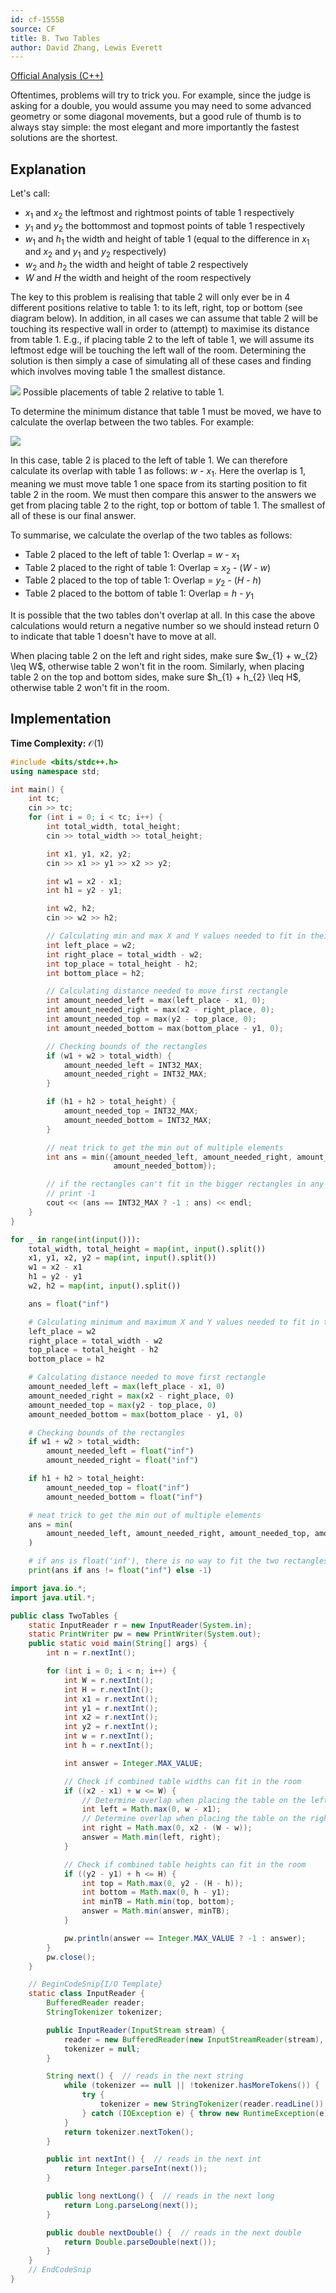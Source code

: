 ```yaml
---
id: cf-1555B
source: CF
title: B. Two Tables
author: David Zhang, Lewis Everett
---
```


[Official Analysis (C++)](https://codeforces.com/blog/entry/93389)

<Info title="Info/Tips">
Oftentimes, problems will try to trick you. For example, since the judge is asking for a double, you would assume you may need to some advanced geometry or some diagonal movements, but a good rule of thumb is to always stay simple: the most elegant and more importantly the fastest solutions are the shortest.
</Info>

## Explanation

Let's call:
* $x_{1}$ and $x_{2}$ the leftmost and rightmost points of table 1 respectively
* $y_{1}$ and $y_{2}$ the bottommost and topmost points of table 1 respectively
* $w_{1}$ and $h_{1}$ the width and height of table 1 (equal to the difference in $x_{1}$ and $x_
  {2}$ and $y_{1}$ and $y_{2}$ respectively)
* $w_{2}$ and $h_{2}$ the width and height of table 2 respectively
* $W$ and $H$ the width and height of the room respectively

The key to this problem is realising that table 2 will only ever be in 4 different positions
relative to table 1: to its left, right, top or bottom (see diagram below). In addition, in all
cases we can assume that table 2 will be touching its respective wall in order to (attempt) to
maximise its distance from table 1. E.g., if placing table 2 to the left of table 1, we will
assume its leftmost edge will be touching the left wall of the room. Determining the solution is
then simply a case of simulating all of these cases and finding which involves moving table 1 the smallest distance.

![](/solutions/bronze/cf-1555B/CF1555B-1.png)
Possible placements of table 2 relative to table 1.

To determine the minimum distance that table 1 must be moved, we have to calculate the overlap
between the two tables. For example:

![](/solutions/bronze/cf-1555B/CF1555B-2.png)

In this case, table 2 is placed to the left of table 1. We can therefore calculate its overlap
with table 1 as follows: $w$ - $x_{1}$. Here the overlap is 1, meaning we
must move table 1 one space from its starting position to fit table 2 in the room. We must then
compare this answer to the answers we get from placing table 2 to the right, top or bottom of
table 1. The smallest of all of these is our final answer.

To summarise, we calculate the overlap of the two tables as follows:
* Table 2 placed to the left of table 1: Overlap = $w$ - $x_{1}$
* Table 2 placed to the right of table 1: Overlap = $x_{2}$ - ($W$ - $w$)
* Table 2 placed to the top of table 1: Overlap = $y_{2}$ - ($H$ - $h$)
* Table 2 placed to the bottom of table 1: Overlap = $h$ - $y_{1}$

It is possible that the two tables don't overlap at all. In this case the above calculations
would return a negative number so we should instead return 0 to indicate that table 1 doesn't
have to move at all.

<Warning>
When placing table 2 on the left and right sides, make sure $w_{1} + w_{2} \leq W$,
otherwise table 2 won't fit in the room.
Similarly, when placing table 2 on the top and bottom sides, make sure $h_{1} + h_{2} \leq H$,
otherwise table 2 won't fit in the room.
</Warning>

## Implementation

**Time Complexity:** $\mathcal{O}(1)$

<LanguageSection>
<CPPSection>

```cpp
#include <bits/stdc++.h>
using namespace std;

int main() {
	int tc;
	cin >> tc;
	for (int i = 0; i < tc; i++) {
		int total_width, total_height;
		cin >> total_width >> total_height;

		int x1, y1, x2, y2;
		cin >> x1 >> y1 >> x2 >> y2;

		int w1 = x2 - x1;
		int h1 = y2 - y1;

		int w2, h2;
		cin >> w2 >> h2;

		// Calculating min and max X and Y values needed to fit in their places
		int left_place = w2;
		int right_place = total_width - w2;
		int top_place = total_height - h2;
		int bottom_place = h2;

		// Calculating distance needed to move first rectangle
		int amount_needed_left = max(left_place - x1, 0);
		int amount_needed_right = max(x2 - right_place, 0);
		int amount_needed_top = max(y2 - top_place, 0);
		int amount_needed_bottom = max(bottom_place - y1, 0);

		// Checking bounds of the rectangles
		if (w1 + w2 > total_width) {
			amount_needed_left = INT32_MAX;
			amount_needed_right = INT32_MAX;
		}

		if (h1 + h2 > total_height) {
			amount_needed_top = INT32_MAX;
			amount_needed_bottom = INT32_MAX;
		}

		// neat trick to get the min out of multiple elements
		int ans = min({amount_needed_left, amount_needed_right, amount_needed_top,
		               amount_needed_bottom});

		// if the rectangles can't fit in the bigger rectangles in any way,
		// print -1
		cout << (ans == INT32_MAX ? -1 : ans) << endl;
	}
}
```
</CPPSection>
<PySection>

```py
for _ in range(int(input())):
	total_width, total_height = map(int, input().split())
	x1, y1, x2, y2 = map(int, input().split())
	w1 = x2 - x1
	h1 = y2 - y1
	w2, h2 = map(int, input().split())

	ans = float("inf")

	# Calculating minimum and maximum X and Y values needed to fit in their places
	left_place = w2
	right_place = total_width - w2
	top_place = total_height - h2
	bottom_place = h2

	# Calculating distance needed to move first rectangle
	amount_needed_left = max(left_place - x1, 0)
	amount_needed_right = max(x2 - right_place, 0)
	amount_needed_top = max(y2 - top_place, 0)
	amount_needed_bottom = max(bottom_place - y1, 0)

	# Checking bounds of the rectangles
	if w1 + w2 > total_width:
		amount_needed_left = float("inf")
		amount_needed_right = float("inf")

	if h1 + h2 > total_height:
		amount_needed_top = float("inf")
		amount_needed_bottom = float("inf")

	# neat trick to get the min out of multiple elements
	ans = min(
		amount_needed_left, amount_needed_right, amount_needed_top, amount_needed_bottom
	)

	# if ans is float('inf'), there is no way to fit the two rectangles in the room
	print(ans if ans != float("inf") else -1)
```
</PySection>
<JavaSection>

```java
import java.io.*;
import java.util.*;

public class TwoTables {
	static InputReader r = new InputReader(System.in);
	static PrintWriter pw = new PrintWriter(System.out);
	public static void main(String[] args) {
		int n = r.nextInt();

		for (int i = 0; i < n; i++) {
			int W = r.nextInt();
			int H = r.nextInt();
			int x1 = r.nextInt();
			int y1 = r.nextInt();
			int x2 = r.nextInt();
			int y2 = r.nextInt();
			int w = r.nextInt();
			int h = r.nextInt();

			int answer = Integer.MAX_VALUE;

			// Check if combined table widths can fit in the room
			if ((x2 - x1) + w <= W) {
				// Determine overlap when placing the table on the left
				int left = Math.max(0, w - x1);
				// Determine overlap when placing the table on the right
				int right = Math.max(0, x2 - (W - w));
				answer = Math.min(left, right);
			}

			// Check if combined table heights can fit in the room
			if ((y2 - y1) + h <= H) {
				int top = Math.max(0, y2 - (H - h));
				int bottom = Math.max(0, h - y1);
				int minTB = Math.min(top, bottom);
				answer = Math.min(answer, minTB);
			}

			pw.println(answer == Integer.MAX_VALUE ? -1 : answer);
		}
		pw.close();
	}

	// BeginCodeSnip{I/O Template}
	static class InputReader {
		BufferedReader reader;
		StringTokenizer tokenizer;

		public InputReader(InputStream stream) {
			reader = new BufferedReader(new InputStreamReader(stream), 32768);
			tokenizer = null;
		}

		String next() {  // reads in the next string
			while (tokenizer == null || !tokenizer.hasMoreTokens()) {
				try {
					tokenizer = new StringTokenizer(reader.readLine());
				} catch (IOException e) { throw new RuntimeException(e); }
			}
			return tokenizer.nextToken();
		}

		public int nextInt() {  // reads in the next int
			return Integer.parseInt(next());
		}

		public long nextLong() {  // reads in the next long
			return Long.parseLong(next());
		}

		public double nextDouble() {  // reads in the next double
			return Double.parseDouble(next());
		}
	}
	// EndCodeSnip
}
```
</JavaSection>
</LanguageSection>
